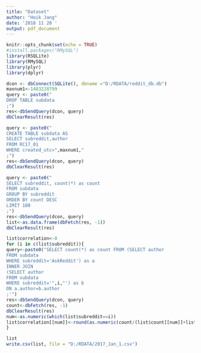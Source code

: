 ---
title: "Dataset"
author: "Hoik Jang"
date: '2018 11 20 '
output: pdf_document
---

```{r setup, include=FALSE}
knitr::opts_chunk$set(echo = TRUE)
#install.packages("RMySQL")
library(RSQLite)
library(RMySQL)
library(plyr)
library(dplyr)
```


```{r}
dcon <- dbConnect(SQLite(), dbname ="D:/RDATA/reddit_db.db")
maxnum1<-1483228799
query <- paste0("
DROP TABLE subdata
;")
res<-dbSendQuery(dcon, query)
dbClearResult(res)

query <- paste0("
CREATE TABLE subdata AS
SELECT subreddit,author
FROM RC17_01
WHERE created_utc>",maxnum1,"
;")
res<-dbSendQuery(dcon, query)
dbClearResult(res)

query <- paste0("
SELECT subreddit, count(*) as count
FROM subdata
GROUP BY subreddit
ORDER BY count DESC
LIMIT 100
;")
res<-dbSendQuery(dcon, query)
list<-as.data.frame(dbFetch(res, -1))
dbClearResult(res)

list$correlation<-0
for (i in c(list$subreddit)){
query<-paste0("SELECT count(*) as count FROM (SELECT author
FROM subdata
WHERE subreddit='AskReddit') as a
INNER JOIN
(SELECT author
FROM subdata
WHERE subreddit='",i,"') as b
ON a.author=b.author
;'")
res<-dbSendQuery(dcon, query)
count<-dbFetch(res, -1)
dbClearResult(res)
num<-as.numeric(which(list$subreddit==i))
list$correlation[[num]]<-round(as.numeric(count/(list$count[[num]]+list$count[[1]]))*10,digits=2)
}

list
write.csv(list, file = "D:/RDATA/2017_Jan_1.csv")
```

